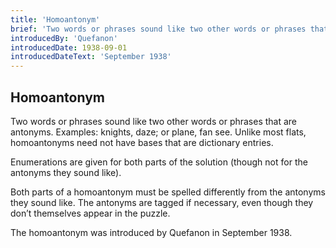 ```yaml
---
title: 'Homoantonym'
brief: 'Two words or phrases sound like two other words or phrases that are antonyms.'
introducedBy: 'Quefanon'
introducedDate: 1938-09-01
introducedDateText: 'September 1938'
---
```


## Homoantonym

Two words or phrases sound like two other words or phrases that are antonyms. Examples: <Example>knights, daze</Example>; or <Example>plane, fan see</Example>. Unlike most flats, homoantonyms need not have bases that are dictionary entries.

Enumerations are given for both parts of the solution (though not for the antonyms they sound like).

Both parts of a homoantonym must be spelled differently from the antonyms they sound like. The antonyms are tagged if necessary, even though they don’t themselves appear in the puzzle.

The homoantonym was introduced by Quefanon in September 1938.